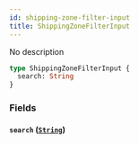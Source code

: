 ```yaml
---
id: shipping-zone-filter-input
title: ShippingZoneFilterInput
---
```


No description

```graphql
type ShippingZoneFilterInput {
  search: String
}
```

### Fields

#### `search` ([`String`](/developer/api-reference/scalars/string.mdx))
